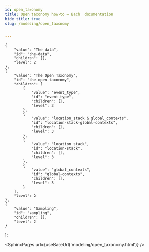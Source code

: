 ```yaml
---
id: open_taxonomy
title: Open taxonomy how-to — Bach  documentation
hide_title: true
slug: /modeling/open_taxonomy


---
```

<head>
    <meta name="description" content="Open taxonomy how-to — Bach  documentation" />
    <meta property="og:description" content="Open taxonomy how-to — Bach  documentation" />
</head>

    {
        "value": "The data",
        "id": "the-data",
        "children": [],
        "level": 2
    },
    {
        "value": "The Open Taxonomy",
        "id": "the-open-taxonomy",
        "children": [
            {
                "value": "event_type",
                "id": "event-type",
                "children": [],
                "level": 3
            },
            {
                "value": "location_stack & global_contexts",
                "id": "location-stack-global-contexts",
                "children": [],
                "level": 3
            },
            {
                "value": "location_stack",
                "id": "location-stack",
                "children": [],
                "level": 3
            },
            {
                "value": "global_contexts",
                "id": "global-contexts",
                "children": [],
                "level": 3
            }
        ],
        "level": 2
    },
    {
        "value": "Sampling",
        "id": "sampling",
        "children": [],
        "level": 2
    }
];




<SphinxPages url={useBaseUrl('modeling/open_taxonomy.html')} />

